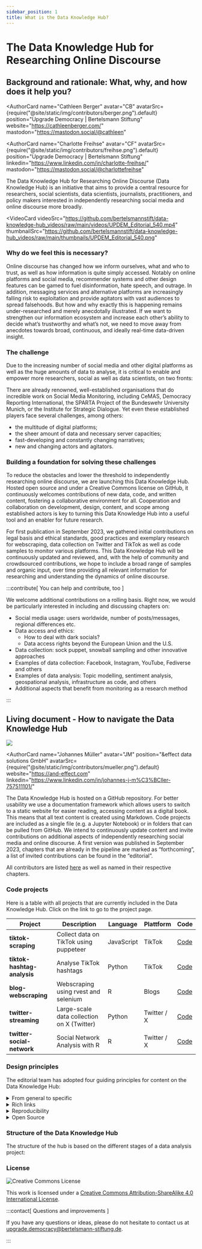 ```yaml
---
sidebar_position: 1
title: What is the Data Knowledge Hub?
---
```


# The Data Knowledge Hub for Researching Online Discourse

## Background and rationale: What, why, and how does it help you?


<AuthorCard
  name="Cathleen Berger"
  avatar="CB"
  avatarSrc={require("@site/static/img/contributors/berger.png").default}
  position="Upgrade Democracy | Bertelsmann Stiftung"
  website="https://cathleenberger.com/"
  mastodon="https://mastodon.social/@cathleen"
></AuthorCard>

<AuthorCard
  name="Charlotte Freihse"
  avatar="CF"
  avatarSrc={require("@site/static/img/contributors/freihse.png").default}
  position="Upgrade Democracy | Bertelsmann Stiftung"
  linkedin="https://www.linkedin.com/in/charlotte-freihse/"
  mastodon="https://mastodon.social/@charlottefreihse"
></AuthorCard>

The Data Knowledge Hub for Researching Online Discourse (Data Knowledge Hub) is an initiative that aims to provide a central resource for researchers, social scientists, data scientists, journalists, practitioners, and policy makers interested in independently researching social media and online discourse more broadly.

<VideoCard
  videoSrc="https://github.com/bertelsmannstift/data-knowledge-hub_videos/raw/main/videos/UPDEM_Editorial_540.mp4"
  thumbnailSrc="https://github.com/bertelsmannstift/data-knowledge-hub_videos/raw/main/thumbnails/UPDEM_Editorial_540.png"
></VideoCard>

### Why do we feel this is necessary?

Online discourse has changed how we inform ourselves, what and who to trust, as well as how information is quite simply accessed. Notably on online platforms and social media, recommender systems and other design features can be gamed to fuel disinformation, hate speech, and outrage. In addition, messaging services and alternative platforms are increasingly falling risk to exploitation and provide agitators with vast audiences to spread falsehoods. But how and why exactly this is happening remains under-researched and merely anecdotally illustrated. If we want to strengthen our information ecosystem and increase each other’s ability to decide what’s trustworthy and what’s not, we need to move away from anecdotes towards broad, continuous, and ideally real-time data-driven insight.

### The challenge

Due to the increasing number of social media and other digital platforms as well as the huge amounts of data to analyse, it is critical to enable and empower more researchers, social as well as data scientists, on two fronts:

<IconList>
  <IconListItem text="To conduct independent research of social media and online discourse on a technical level" icon="/img/icons/placeholder.svg" blob="/img/icons/blue-blob-1.svg" />
  <IconListItem text="To assess the data from a socio-political context" icon="/img/icons/placeholder.svg" blob="/img/icons/green-blob-1.svg" />
</IconList>

There are already renowned, well-established organisations that do incredible work on Social Media Monitoring, including CeMAS, Democracy Reporting International, the SPARTA Project of the Bundeswehr University Munich, or the Institute for Strategic Dialogue. Yet even these established players face several challenges, among others:

- the multitude of digital platforms;
- the sheer amount of data and necessary server capacities;
- fast-developing and constantly changing narratives;
- new and changing actors and agitators.

### Building a foundation for solving these challenges

To reduce the obstacles and lower the threshold to independently researching online discourse, we are launching this Data Knowledge Hub. Hosted open source and under a Creative Commons license on GitHub, it continuously welcomes contributions of new data, code, and written content, fostering a collaborative environment for all. Cooperation and collaboration on development, design, content, and scope among established actors is key to turning this Data Knowledge Hub into a useful tool and an enabler for future research.

For first publication in September 2023, we gathered initial contributions on legal basis and ethical standards, good practices and exemplary research for webscraping, data collection on Twitter and TikTok as well as code samples to monitor various platforms. This Data Knowledge Hub will be continuously updated and reviewed, and, with the help of community and crowdsourced contributions, we hope to include a broad range of samples and organic input, over time providing all relevant information for researching and understanding the dynamics of online discourse.

:::contribute[ You can help and contribute, too ]

We welcome additional contributions on a rolling basis. Right now, we would be particularly interested in including and discussing chapters on:

- Social media usage: users worldwide, number of posts/messages, regional differences etc.
- Data access and ethics:
  - How to deal with dark socials?
  - Data access rights beyond the European Union and the U.S.
- Data collection: sock puppet, snowball sampling and other innovative approaches
- Examples of data collection: Facebook, Instagram, YouTube, Fediverse and others
- Examples of data analysis: Topic modelling, sentiment analysis, geospational analysis, infrastructure as code, and others
- Additional aspects that benefit from monitoring as a research method

:::

## Living document - How to navigate the Data Knowledge Hub

![](/img/section-living-document-visual.png)

<AuthorCard
  name="Johannes Müller"
  avatar="JM"
  position="&effect data solutions GmbH"
  avatarSrc={require("@site/static/img/contributors/mueller.png").default}
  website="https://and-effect.com"
  linkedin="https://www.linkedin.com/in/johannes-j-m%C3%BCller-757511101/"
></AuthorCard>

The Data Knowledge Hub is hosted on a GitHub repository. For better usability we use a documentation framework which allows users to switch to a static website for easier reading, accessing content as a digital book. This means that all text content is created using Markdown. Code projects are included as a single file (e.g. a Jupyter Notebook) or in folders that can be pulled from GitHub. We intend to continuously update content and invite contributions on additional aspects of independently researching social media and online discourse. A first version was published in September 2023, chapters that are already in the pipeline are marked as “forthcoming”, a list of invited contributions can be found in the “editorial”.

All contributors are listed [here](contribute/06_02_community) as well as named in their respective chapters.

### Code projects

Here is a table with all projects that are currently included in the Data Knowledge Hub. Click on the link to go to the project page.

| Project                   | Description                            | Language                                                                                                                                                | Plattform   | Code |
| ------------------------- | -------------------------------------- | ------------------------------------------------------------------------------------------------------------------------------------------------------- | ----------- | ---- |
| **tiktok-scraping**         | Collect data on TikTok using puppeteer |  JavaScript                  | TikTok      | [Code](https://github.com/bertelsmannstift/data-knowledge-hub/tree/main/projects/tiktok-hashtags) |
| **tiktok-hashtag-analysis** | Analyse TikTok hashtags                |  Python | TikTok      | [Code](https://github.com/bertelsmannstift/data-knowledge-hub/tree/main/projects/tiktok-hashtags) |
| **blog-webscraping**        | Webscraping using rvest and selenium   |  R                                                                         | Blogs       | [Code](https://github.com/bertelsmannstift/data-knowledge-hub/tree/main/projects/website-scraping) |
| **twitter-streaming**       | Large-scale data collection on X (Twitter) |  Python | Twitter / X | [Code](https://github.com/UnibwSparta/twitterapi) |
| **twitter-social-network**  | Social Network Analysis with R         |  R                                                                         | Twitter / X | [Code](https://github.com/bertelsmannstift/data-knowledge-hub/tree/main/projects/social-network-analysis) |

### Design principles

The editorial team has adopted four guiding principles for content on the Data Knowledge Hub:

<details>
  <summary>From general to specific</summary>

  Cater to different target groups by starting each chapter with a general and easy-to-follow introduction. More specific topics such as content on use cases, projects, or code examples will be added throughout the project. We use three labels to indicate difficulty that will help users to orientate themselves: no code, beginners, advanced.
</details>
<details>
  <summary>Rich links</summary>

  Enable non-linear interaction with internal and external links, highlighting diverse initiatives, projects, or code libraries.
</details>
<details>
  <summary>Reproducibility</summary>

  For code examples, we focus on Python and R due to their widespread use in data science (however use cases in other languages are also welcome such as JavaScript, Julia or Rust). All code should be reproducible.
</details>
<details>
  <summary>Open Source</summary>

  Content and code will be accessible on GitHub under a CC BY License.
</details>


### Structure of the Data Knowledge Hub

The structure of the hub is based on the different stages of a data analysis project:

<IconList>
  <IconListItem text="Overview of legal and ethical considerations as well as tools you may use during your project." title="Getting started" icon="/img/icons/Icon_Start.png" blob="/img/icons/blue-blob-1.svg" link="get-started" />
  <IconListItem text="Information on data access options available for each platform." title="Data access and permissions" icon="/img/icons/Icon_Data-Access.png" blob="/img/icons/blue-blob-2.svg" link="data-access" />
  <IconListItem text="Summary of data collection methods and tools, along with challenges, limitations, and potential." title="Data collection methods" icon="/img/icons/Icon_Data-Collect.png" blob="/img/icons/blue-blob-3.svg" link="data-collection" />
  <IconListItem text="Introduction to research designs and methods like natural language processing, network analysis, and machine learning." title="Data analysis projects" icon="/img/icons/Icon_Data-Analyse.png" blob="/img/icons/blue-blob-4.svg" link="data-analysis" />
  <IconListItem text="Overview of literature and selected research and studies." title="Literature and illustrative research" icon="/img/icons/Icon_Literature.svg" blob="/img/icons/blue-blob-5.svg" link="literature" />
  <IconListItem text="Now it's your turn. Information on how you can support us and make your research available to the data knowledge community." title="How to contribute?" icon="/img/icons/Icon_Contribute.png" blob="/img/icons/blue-blob-6.svg" link="contribute/06_01_how-to-contribute" />
</IconList>


### License

![Creative Commons License](https://licensebuttons.net/l/by-sa/4.0/88x31.png)

This work is licensed under a [Creative Commons Attribution-ShareAlike 4.0 International License](https://creativecommons.org/licenses/by-sa/4.0/).

:::contact[ Questions and improvements ]

If you have any questions or ideas, please do not hesitate to contact us at <a href="mailto:upgrade.democracy@bertelsmann-stiftung.de" class="email-link"> upgrade.democracy@bertelsmann-stiftung.de</a>.

:::